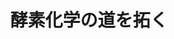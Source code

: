 ﻿---
title: "酵素化学の道を拓く"
category: "理学院"
vol: "73"
interviewee: "江口 正"
url: ""
tags: []
pdf: "73-4-eguchi.pdf"
career: ""
preface: "化学反応を進める際、触媒として関与している のが酵素である。人間は昔から、アルコール発酵 やイースト発酵など、酵素の力を借りてきた。現 在では、酵素は化学プラントで触媒として用いら れ、新薬として承認される化合物の合成にも関与 して、化学工業になくてはならない存在である。 江口研究室では、微生物が合成する化合物がど のように合成されているのか、どのような機能を もつのかを化学の視点から明らかにしようとして いる。本稿ではこのような先生の研究の中からい くつかの酵素を紹介する。"
---
